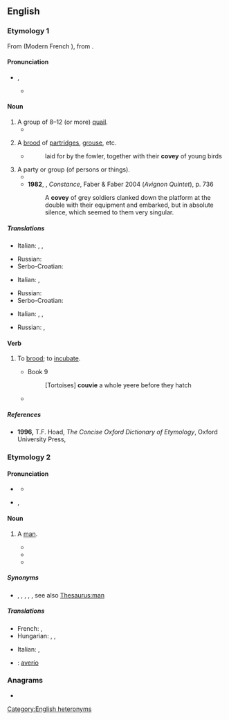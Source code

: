 {{also|Covey}}
==English==
{{wikipedia|dab=covey (disambiguation)|covey}}

===Etymology 1===
From {{der|en|fro|covee}} (Modern French {{m|fr|couvée}}), from {{der|en|la|cubō||lie}}.

====Pronunciation====
* {{enPR|kŭvʹē}}, {{IPA|en|/ˈkʌvi/}}
** {{audio|en|LL-Q1860 (eng)-Vealhurl-covey (u).wav|Audio (UK)}}

====Noun====
{{wikipedia}}
{{en-noun}}

# A group of 8–12 (or more) [[quail]].
#* {{quote-book|en|year=1952|author=[[w:Ralph Ellison|Ralph Ellison]]|title=[[w:Invisible Man|Invisible Man]] |publisher=Penguin Books (2014)|page=55|passage=“Like when you quail huntinʼ and itʼs getting dark and you can hear the boss bird whistlinʼ tryinʼ to get the '''covey''' together again.”}}
#: {{cot|en|flock|gaggle|host}}
# A [[brood]] of [[partridge]]s, [[grouse]], etc.
#* {{RQ:Pliny Holland Historie of the World}}
#*:laid for by the fowler, together with their '''covey''' of young birds
# A party or group (of persons or things).
#* {{quote-book|en|year=1906|author=O. Henry|title=[[s:The Love-Philtre of Ikey Schoenstein|The Love-Philtre of Ikey Schoenstein]]|passage=The store is on a corner about which '''coveys''' of ragged-plumed, hilarious children play and become candidates for the cough drops and soothing syrups that wait for them inside.}}
#* '''1982''', {{w|Lawrence Durrell}}, ''Constance'', Faber & Faber 2004 (''Avignon Quintet''), p. 736
#*: A '''covey''' of grey soldiers clanked down the platform at the double with their equipment and embarked, but in absolute silence, which seemed to them very singular.

=====Translations=====
{{trans-top|A group of 8–12 (or more) quail}}
* Italian: {{t+|it|covata|f}}, {{t+|it|nidiata|f}}, {{t+|it|stormo|m}}
{{trans-mid}}
* Russian: {{t+|ru|ста́я|f}}
* Serbo-Croatian: {{t+|sh|jato|n}}
{{trans-bottom}}

{{trans-top|A brood of partridges, grouse, etc.}}
* Italian: {{t+|it|covata|f}}, {{t+|it|nidiata|f}}
{{trans-mid}}
* Russian: {{t+|ru|вы́водок|m}}
* Serbo-Croatian: {{t+|sh|jato|n}}
{{trans-bottom}}

{{trans-top|A party or group (of persons or things)}}
* Italian: {{t+|it|comitiva|f}}, {{t+|it|gruppo|m}}, {{t+|it|raggruppamento|m}}
{{trans-mid}}
* Russian: {{t+|ru|ста́йка|f}}, {{t+|ru|гру́ппа|f}}
{{trans-bottom}}

====Verb====
{{en-verb}}

# {{lb|en|intransitive}} To [[brood]]; to [[incubate]].
#* {{RQ:Pliny Holland Historie of the World}} Book 9
#*: [Tortoises] '''couvie''' a whole yeere before they hatch
#* {{quote-text|en|year=1869|author=Florida. Commissioner of Lands and Immigration|title=Florida: Its Climate, Soil, and Productions|page=108|passage=There is a duck called the raft duck, because it is so numerous, '''coveying''' together in "whole rafts."}}

=====References=====
* '''1996,''' T.F. Hoad, ''The Concise Oxford Dictionary of Etymology'', Oxford University Press, {{ISBN|0192830988}}

===Etymology 2===
{{suffix|en|cove|y}}

====Pronunciation====
* {{a|UK}} {{IPA|en|/ˈkəʊvi/}}
** {{audio|en|LL-Q1860 (eng)-Vealhurl-covey (ou).wav|Audio (UK)}}
* {{a|US}} {{enPR|kōʹvē}}, {{IPA|en|/ˈkoʊvi/}}

====Noun====
{{en-noun}}

# {{lb|en|British|slang|dated}} A [[man]].
#* {{quote-book|en|year=1846|author=Justin Jones|title=The prince and the queen; or, Scenes in high life|passage='Pooh!' said he, 'you are as easily wounded as an unfledged dove — don't mind what an old '''covey''' like me says — I understand it all.'}}
#* {{quote-text|en|year=1850|author=Waldo Howard|title=The mistake of a life-time, or, The robber of the Rhine|page=140|passage=There vas an old '''covey''' as lived in Wapping, at the time I'm telling you of, who vas connected vith us by ties of common interest. <!--note: "vas", "vith" are intentional Cockney spellings.-->}}
#* {{quote-book|en|year=1851|author=William Thomas Moncrieff|title=Selections from the dramatic works of William T. Moncrieff|passage=I don't know what would become of these here young chaps, if it wasn't for such careful old '''coveys''' as we are—}}

=====Synonyms=====
* {{l|en|bloke}} {{qualifier|UK}}, {{l|en|chap}} {{qualifier|UK}}, {{l|en|chappie}} {{qualifier|UK}}, {{l|en|cove}} {{qualifier|UK}}, {{l|en|guy}}, see also [[Thesaurus:man]]

=====Translations=====
{{trans-top|slang: a man}}
* French: {{t+|fr|mec|m}}, {{t+|fr|type|m}}
* Hungarian: {{t+|hu|pasi}}, {{t+|hu|hapsi}}, {{t+|hu|pasas}}
{{trans-mid}}
* Italian: {{t+|it|tizio|m}}, {{t+|it|tipo|m}}
{{trans-bottom}}

{{checktrans-top}}
* {{ttbc|es}}: [[averío]] {{g|m}}<!-- (wordreference.com suggests this means "I break"; "he/she/it/one broke")-->
{{trans-mid}}
{{trans-bottom}}

===Anagrams===
* {{anagrams|en|a=ceovy|voyce}}

[[Category:English heteronyms]]
{{c|en|Collectives|Fowls}}